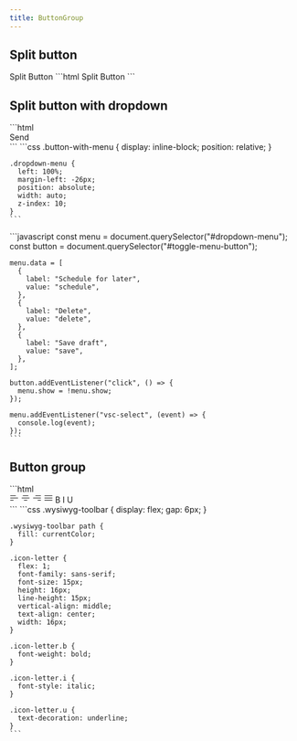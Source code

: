 ---
title: ButtonGroup
---



<Imports />
<PageSwitcher />

## Split button

<Demo>
  <vscode-button-group>
    <vscode-button>Split Button</vscode-button>
    <vscode-button icon="chevron-down" title="More actions..."></vscode-button>
  </vscode-button-group>
  <Fragment slot="html">
    ```html
    <vscode-button-group>
      <vscode-button>Split Button</vscode-button>
      <vscode-button
        icon="chevron-down"
        title="More actions..."
      ></vscode-button>
    </vscode-button-group>
    ```
  </Fragment>
</Demo>

## Split button with dropdown

<Demo>
  <DropdownMenuExample />
  <Fragment slot="html">
    ```html
    <div class="button-with-menu">
      <vscode-button-group>
        <vscode-button>Send</vscode-button>
        <vscode-button
          icon="chevron-down"
          title="More actions..."
          id="toggle-menu-button"
        ></vscode-button>
      </vscode-button-group>
      <vscode-context-menu
        id="dropdown-menu"
        class="dropdown-menu"
      ></vscode-context-menu>
    </div>
    ```
  </Fragment>
  <Fragment slot="css">
    ```css
    .button-with-menu {
      display: inline-block;
      position: relative;
    }

    .dropdown-menu {
      left: 100%;
      margin-left: -26px;
      position: absolute;
      width: auto;
      z-index: 10;
    }
    ```
  </Fragment>
  <Fragment slot="js">
    ```javascript
    const menu = document.querySelector("#dropdown-menu");
    const button = document.querySelector("#toggle-menu-button");

    menu.data = [
      {
        label: "Schedule for later",
        value: "schedule",
      },
      {
        label: "Delete",
        value: "delete",
      },
      {
        label: "Save draft",
        value: "save",
      },
    ];

    button.addEventListener("click", () => {
      menu.show = !menu.show;
    });

    menu.addEventListener("vsc-select", (event) => {
      console.log(event);
    });
    ```
  </Fragment>
</Demo>

## Button group

<Demo>
  <GroupExample />
  <Fragment slot="html">
    ```html
    <div class="wysiwyg-toolbar">
      <vscode-button-group>
        <vscode-button secondary title="Align left" icon-only
          ><svg
            width="16"
            height="16"
            viewBox="0 0 16 16"
            fill="none"
            xmlns="http://www.w3.org/2000/svg"
          >
            <path
              d="M1 3.5C1 3.22386 1.22386 3 1.5 3H10.5C10.7761 3 11 3.22386 11 3.5C11 3.77614 10.7761 4 10.5 4H1.5C1.22386 4 1 3.77614 1 3.5ZM1 7.5C1 7.22386 1.22386 7 1.5 7H14.5C14.7761 7 15 7.22386 15 7.5C15 7.77614 14.7761 8 14.5 8H1.5C1.22386 8 1 7.77614 1 7.5ZM1 11.5C1 11.2239 1.22386 11 1.5 11H6.5C6.77614 11 7 11.2239 7 11.5C7 11.7761 6.77614 12 6.5 12H1.5C1.22386 12 1 11.7761 1 11.5Z"
              fill="#212121"></path></svg
          ></vscode-button
        >
        <vscode-button secondary title="Align center" icon-only
          ><svg
            width="16"
            height="16"
            viewBox="0 0 16 16"
            fill="none"
            xmlns="http://www.w3.org/2000/svg"
          >
            <path
              d="M3 3.5C3 3.22386 3.22386 3 3.5 3H12.5C12.7761 3 13 3.22386 13 3.5C13 3.77614 12.7761 4 12.5 4H3.5C3.22386 4 3 3.77614 3 3.5ZM1 7.5C1 7.22386 1.22386 7 1.5 7H14.5C14.7761 7 15 7.22386 15 7.5C15 7.77614 14.7761 8 14.5 8H1.5C1.22386 8 1 7.77614 1 7.5ZM5 11.5C5 11.2239 5.22386 11 5.5 11H10.5C10.7761 11 11 11.2239 11 11.5C11 11.7761 10.7761 12 10.5 12H5.5C5.22386 12 5 11.7761 5 11.5Z"
              fill="#212121"></path></svg
          ></vscode-button
        >
        <vscode-button secondary title="Align right" icon-only
          ><svg
            width="16"
            height="16"
            viewBox="0 0 16 16"
            fill="none"
            xmlns="http://www.w3.org/2000/svg"
          >
            <path
              d="M5 3.5C5 3.22386 5.22386 3 5.5 3H14.5C14.7761 3 15 3.22386 15 3.5C15 3.77614 14.7761 4 14.5 4H5.5C5.22386 4 5 3.77614 5 3.5ZM1 7.5C1 7.22386 1.22386 7 1.5 7H14.5C14.7761 7 15 7.22386 15 7.5C15 7.77614 14.7761 8 14.5 8H1.5C1.22386 8 1 7.77614 1 7.5ZM9 11.5C9 11.2239 9.22386 11 9.5 11H14.5C14.7761 11 15 11.2239 15 11.5C15 11.7761 14.7761 12 14.5 12H9.5C9.22386 12 9 11.7761 9 11.5Z"
              fill="#212121"></path></svg
          ></vscode-button
        >
        <vscode-button secondary title="Justified" icon-only
          ><svg
            xmlns="http://www.w3.org/2000/svg"
            width="16"
            height="16"
            fill="none"
          >
            <path
              fill="#212121"
              d="M1 3.5a.5.5 0 0 1 .5-.5h13a.5.5 0 0 1 0 1h-13a.5.5 0 0 1-.5-.5Zm0 4a.5.5 0 0 1 .5-.5h13a.5.5 0 0 1 0 1h-13a.5.5 0 0 1-.5-.5Zm0 4a.5.5 0 0 1 .5-.5h13a.5.5 0 0 1 0 1h-13a.5.5 0 0 1-.5-.5Z"
            ></path>
          </svg>
        </vscode-button>
      </vscode-button-group>
      <vscode-button-group>
        <vscode-button secondary icon-only title="Bold"
          ><span class="icon-letter b">B</span></vscode-button
        >
        <vscode-button secondary icon-only title="Italic"
          ><span class="icon-letter i">I</span></vscode-button
        >
        <vscode-button secondary icon-only title="Underline"
          ><span class="icon-letter u">U</span></vscode-button
        >
      </vscode-button-group>
    </div>
    ```
  </Fragment>
  <Fragment slot="css">
    ```css
    .wysiwyg-toolbar {
      display: flex;
      gap: 6px;
    }

    .wysiwyg-toolbar path {
      fill: currentColor;
    }

    .icon-letter {
      flex: 1;
      font-family: sans-serif;
      font-size: 15px;
      height: 16px;
      line-height: 15px;
      vertical-align: middle;
      text-align: center;
      width: 16px;
    }

    .icon-letter.b {
      font-weight: bold;
    }

    .icon-letter.i {
      font-style: italic;
    }

    .icon-letter.u {
      text-decoration: underline;
    }
    ```
  </Fragment>
</Demo>
